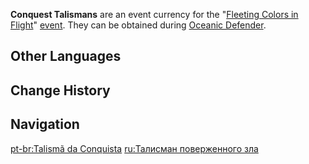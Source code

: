 {{Item Infobox
|id           = 000139
|image        = Item Conquest Talisman.png
|type         = Event Items
|group        = Event Currencies
|event        = Fleeting Colors in Flight
|rarity       = 4
|description  = A strange talisman that appeared out of nowhere on your person. You can still feel powerful emotions emanating vaguely from this talisman when you hold it tight...
|source1      = [[Fleeting Colors in Flight]] Event: [[Fleeting Colors in Flight/Oceanic Defender|Oceanic Defender]]
}}
'''Conquest Talismans''' are an event currency for the "[[Fleeting Colors in Flight]]" [[event]]. They can be obtained during [[Fleeting Colors in Flight/Oceanic Defender|Oceanic Defender]].

==Other Languages==
{{Other Languages
|en      = Conquest Talisman
|zhs     = 降魔玉符
|zhs_rm  = Jiàngmó Yùfú
|zht     = 降魔玉符
|zht_rm  = Jiàngmó Yùfú
|zh_tl   = Demon Conquering Jade Talisman
|ja      = 降魔玉佩
|ja_rm   = Kouma Gyokuhai
|ja_tl   = Demon Conquering Jade Talisman
|ko      = 항마의 옥 장신구
|ko_rm   = 
|ko_tl   = 
|es      = Talismán de conquista
|es_tl   = Talisman of Conquest
|fr      = Talisman de conquête
|fr_tl   = Conquest Talisman
|ru      = Талисман поверженного зла
|ru_tl   = Conquered Evil Talisman
|th      = Conquest Talisman
|vi      = Bùa Hàng Ma
|vi_tl   = 
|de      = Eroberungstalisman
|de_tl   = Conquest Talisman
|id      = Conquest Talisman
|pt      = Talismã da Conquista
|pt_tl   = 
}}

==Change History==
{{Change History|2.4}}

==Navigation==
{{Currency Navbox|Event}}

[[pt-br:Talismã da Conquista]]
[[ru:Талисман поверженного зла]]